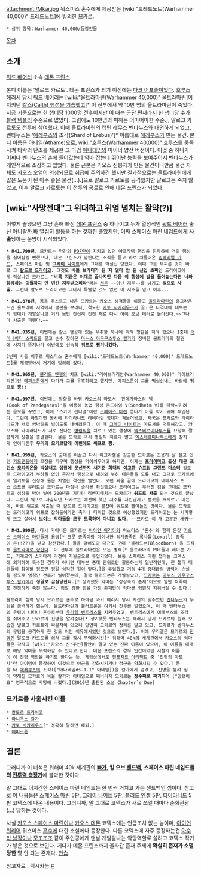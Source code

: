 {{{+1 '''Maloq Kartho'' → ''M'kar the Reborn, Thrice-Born'''}}}
{{{+1 말로크 카르토 → 세 번 탄생한 자, 므카르}}}
 
attachment:/Mkar.jpg
워스미스 혼수에게 제공받은 [wiki:"드레드노트(Warhammer 40,000)" 드레드노트]에 빙의한 므카르. 

 * 상위 항목：[[Warhammer 40,000/등장인물]]

[[목차]]

== 소개 ==
[[워드 베어러]] 소속 [[데몬 프린스]].

본디 이름은 '말로크 카르토'. 데몬 프린스가 되기 이전에는 [[다크 어포슬]]이었다. [[호루스 헤러시]] 당시 [[워드 베어러]]는 [wiki:"울트라마린(Warhammer 40,000)" 울트라마린]이 지키던 [http://wh40k.lexicanum.com/wiki/Battle_of_Calth#.UMR192dadGc 칼스(Calth) 행성을 기습했고][* 이 전투에서 약 10만 명의 울트라마린이 죽었다. 지금 기준으로는 한 챕터당 1000명 전후이지만 이 때는 군단 편제라서 한 챕터당 수가 [[블랙 템플러]] 수준으로 많았다. 그럼에도 10만명의 피해는 어마어마한 수준.], 말로크 카르토도 전투에 참여했다. 이때 울트라마린의 캡틴 레무스 벤타누스와 대면하게 되었고, 벤타누스는 '[[에레부스]]의 조각(Shard of Erebus)'[* 이름대로 [[에레부스]]가 만든 물건. 본디 이름은 아테임(Athame)으로, [[wiki:"호루스(Warhammer 40,000)" 호루스]]를 중독시켜 타락의 단초를 제공한 그 마검 [[아나테임]]의 마이너 양산 버전이다. 이것 중 하나가 어쩌다 벤타누스의 손에 들어갔는데 악마 잡는데 뛰어난 능력을 보여주어서 벤타누스가 개인적으로 소장하고 있었다. 물론 근본은 카오스 신봉자가 만든 물건이니만큼 물건 자체도 카오스 오염이 의심되므로 취급에 주의하긴 했지만 결과적으로는 울트라마린에게 많은 도움이 된 아주 좋은 물건(...).]으로 말로크 카르토를 공격했지만 말로크는 죽지 않았고, 이후 말로크 카르토는 이 전투의 공로로 인해 데몬 프린스가 되었다.

== '''[wiki:"사망전대"그 위대하고 위엄 넘치는 활약(?)]''' ==
이렇게 끝냈으면 그냥 흔해 빠진 [[데몬 프린스]] 중 하나이고 누가 열성적인 [[워드 베어러]] 출신 아니랄까 봐 열심히 활동을 하는 것까진 좋았지만, 어째 스페이스 마린 네임드에게 '''사출'''당하는 운명이 시작되었다.

 * '''M41.799년''', 므카르는 약간의 [[PDF]]만이 지키고 있던 아크라렘 행성을 침략하여 거의 행성을 집어삼킬 뻔했으나, 데몬 프린스가 날뛴다는 소식을 듣고 바로 처들어온 [[임페리얼 가드]], 스페이스 마린 및 '''[[그레이 나이트]]'''에게 그대로 떡실신 당했다. 이때 그를 무찌른 것이 바로 그 '''[[칼도르 드라이고]]'''. 그것도 '''배틀 브라더가 된 지 얼마 안 된 신입 초짜'''인 드라이고에게 작살나던 므카르는 '''"비록 지금은 이대로 끝나지만 다음 이 행성에 발을 들여놓는다면 너와 함께하는 이들까지 만 년간 저주받으리라"'''라는 [[저주]] --아닌 저주--를 남기고 '''워프로 사출.''' 그런데 칼도르 드라이고는 그다지 특별할 것도 없던 이 저주를 믿고 이후... 

 * '''M41.878년''', 몸을 추스르고 나온 므카르는 카오스 해적들을 이끌고 [[울트라마린]]의 홈그라운드인 울트라마 지역에서 깽판을 부리나, 격노한 [[카토 시카리우스]]가 끌고온 타격대에 대부분의 함대가 개발살나고 거의 몸만 간신히 건진 채로 다시 [[아이 오브 테러]]로 돌아간다.~~그나마 사출은 피했다.~~

 * '''M41.935년''', 이번에는 칼스 행성에 있는 우주항 하나에 박혀 깽판을 치려 했으나 1중대 [[터미네이터 스쿼드]]를 끌고 손수 찾아온 [[마누스 아우구스투스 칼가]]가 장비한 울트라마의 철권에 사지가 뜯겨나가 이번에도 신속히 '''워프로 튕겨나갔다.'''

 3번째 사출 이후로 워스미스 혼수에게 [wiki:"드레드노트(Warhammer 40,000)" 드레드노트]를 제공받아서 거기에 빙의해 있다.

 * '''M41.965년''', [[블러드 엔젤]]의 치프 [wiki:"라이브러리안(Warhammer 40,000)" 라이브러리안]인 [[메피스톤]]에게 다가가 그를 유혹하려고 했지만, 메피스톤이 그를 떡실신내는 바람에 '''워프로 뿅!!'''

 * '''M41.997년''', 이번에는 방향을 바꿔 카오스의 마도서 '판데가라스의 책(Book of Pandegaras)'을 이용해 농업 행성 존드하임 V(Sondheim V)를 타락시키려는 음모를 꾸몄고, 이에 '스카이 센티널'이란 [[스페이스 마린]] 챕터가 이를 막기 위해 투입된다. 그런데 하필이면 동시에 [[타이라니드]] 레비아탄 함대가 쳐들어왔고, 제국은 므카르와 타이라니드가 서로 쌈박질을 벌이도록 내버려둔다. 이 때 [[그레이 나이트]]는 마도서를 먹튀해갔고, 카오스와 타이라니드가 서로 신나는 [[병림픽]]을 치르고 있는 행성에 [[엑스테르미나투스]]를 요청해 깔끔하게 상황을 종결한다. 물론 므카르 역시 병림픽 치르다 말고 [[엑스테르미나투스]]에게 찰지게 얻어터진후 '''우리의 므카르답게 이번에도 워프로 뿅.'''

 * '''M41.999년''', 카오스의 군대를 이끌고 다시 아크라렘을 침공한 므카르는 조용히 잘 살고 있던 [[가드맨]]들에게 꼬장을 피우며 행성을 먹어치우려고 하지만, 이제는 '''[[프라이마크]] 출신 데몬 프린스 [[모타리온]]을 박살내고 심장에 [[문신]]까지 새겨준 희대의 [[이고깽]] 슈프림 그랜드 마스터''' 칼도르 드라이고가 부하들 없이 혼자서 행성으로 내려와 부하 데몬들을 도륙 내고 그대로 므카르에게 일기토를 신청해 둘은 치열한 격전을 벌인다. 오랜 싸움 끝에 드라이고의 네메시스 포스 소드를 부러트린 므카르는 마침내 승리를 확신했으나 드라이고는 부러진 검을 그대로 므카르의 심장을 박아 넣어 200년을 기다린 리벤지매치는 므카르가 '''워프로 사출''' 되는 것으로 끝났다. 그런데 워프로 사출되던 므카르는 예전에 했던 저주를 지킨답시고 뻘짓을 저지르고 마는데, 바로 워프로 사출될 때 칼도르 드라이고를 붙잡아 워프로 빨아들인 것이다. 물론 므카르는 드라이고가 워프로 잡혀들어가면 죽거나 타락할 것으로 예상했겠지만 드라이고는 눈 시퍼렇게 뜨고 살아서 '''보이는 악마들을 모두 도륙하며 다니고 있다.''' ~~므카르 이 개 고문관 새퀴~~

 * '''M41.999년''', 다시 기어나온 므카르는 [[아이언 워리어]]의 워스미스 '혼수'와 함께 온갖 [[카오스 스페이스 마린]]들과 용병[* 크룻 종족이랑 마이너한 외계종족인 록사틀(Loxatl) 종족이 돈(!??)을 받고 참전했다.] 들을 긁어모아 대규모 군대 '블러드본(Bloodborn)'을 조직해 [http://wh40k.lexicanum.com/wiki/Invasion_of_Ultramar#.UMR8b2dadGc 울트라마로 향한다]. 이 전투에 울트라마린은 모든 병력[* 울트라마의 PDF들과 레이븐 가드, 기계교의 스키타리 리전이 지원군으로 투입되었다. 보통 스페이스 마린 챕터는 코덱스에 의거하여 특수한 경우가 아니면 대부분 중대 단위로만 활동하는게 일반적인데, 전 챕터 대원들이 참여할 정도면 정말 심각한 일이 맞다.]을 투입했고 거의 4개 중대급의 병력이 손실될 정도로 엄청난 전투가 벌어졌는데, 결국 블러드본은 개발살났고, [[므카르]]는 [[마누스 아우구스투스 칼가]]에게 '''정말로 끔살당한다.'''[* 상기했듯 악마는 '상상속의 존재'이므로 암만 쳐죽여도 진정하게 죽진 않는다. 정말 강한 힘을 가진 존재만이 악마를 영원히 지워버릴 수 있다.]

 울트라마 침략 당시 므카르는 혼수로 하여금 과거 헤러시 당시 자신의 맞수였던 [http://wh40k.lexicanum.com/wiki/Remus_Ventanus#fn_2d_back 벤타누스]의 무덤을 공격하게 했는데, 울트라마린과 블러드본은 여기서 전투를 벌였으며, 이 때 벤타누스의 유령이 나타나 혼수로부터 [[우리엘 벤트리스]]를 지켜주었고, 벤트리스에게 에레부스의 조각을 쥐어주고 므카르의 진명을 알려준다[* 상기했듯 벤타누스는 헤러시 당시 므카르의 원래 모습인 말로크 카르토와 싸운적이 있으니 당연히 므카르의 정체를 알고 있고, 므카르가 벤타누스의 무덤을 공격하게 한 것도 이런 이유에서였던 것으로 보인다.]. 이에 우리엘은 므카르의 [[진명]]인 말로크 카르토를 외쳐 그를 잠시 무력화시킨[* 워해머 40k의 세계관에서 카오스의 악마들은 각자의 [wiki:"카오스 신"주인]들만이 알고 있는 진짜 이름이 있으며, 이 이름을 매개로 해당 악마를 무력화할 수 있다고 한다. 데몬 프린스의 경우 인간이었던 시절의 이름이 이 진명 역할을 하기도 한다는 듯. 게임상에서도 [[헬포지드 아티팩트]] 중 '진명의 마도사'란 아이템이 등장하여 이것으로 아군을 강화시키거나 적군을 약화시킬 수 있다.] 틈을 타 [[에레부스]]의 조각(["아나테임#s-1.1" 아테임])을 칼가에게 넘겼고, 진명을 불려 힘이 약해진 므카르의 목을 칼가가 아테임으로 째버리자 므카르는 '''정수째로 파괴되어''' ["망했어요" 영구적으로 사망해 버렸다.](2010년 출판된 소설 Chapter`s Due)

=== 므카르를 '''사출'''시킨 이들 ===
 * [[칼도르 드라이고]]
 * [[마니우스 칼가]]
 * [[카토 시카리우스]][* 정확히 말하면 패퇴.]
 * [[메피스톤]]

== 결론 ==
그러니까 이 녀석은 워해머 40k 세계관의 '''[[빠가]]''', '''킹 오브 [[샌드백]]''', '''스페이스 마린 네임드들의 [[전투력 측정기]]'''에 불과한 것이다.

말 그대로 어지간한 스페이스 마린 네임드는 한 번씩 거치고 가는 샌드백인 셈이다. 참고로 이 내용들은 [[스페이스 마린]] 5판, [[그레이 나이트]] 5판, [[블러드 엔젤]] 5판, [[타이라니드]] 5판 코덱스에 나온 내용이다. 그러니까, 말 그대로 코덱스가 새로 쓰일 때마다 순회관광(...) 당하는 것이다. 

사실 [[카오스 스페이스 마린]]이나 [[카오스 데몬]] 코덱스에는 언급조차 없는 놈이며, [[아이언 워리어]] 워스미스 [[혼수]]에 대한 소설에나 등장한다. 다른 코덱스에 자주 등장하는건 [[아수라 남작]]이나 [[모조조조]] 같이 주인공에게 맨날 개발살나는 악당역할로 쓸려고 코덱스 작가가 넣은 것으로 보인다.  게다가 데몬 프린스까지 올라간 존재 주제에 '''확실히 존재가 소멸당한''' 몇 안 되는 존재다. [[안습]].

참고자료 : 렉시카눔 [http://wh40k.lexicanum.com/wiki/M%27kar #]
